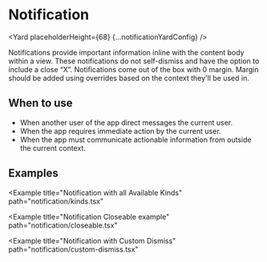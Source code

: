 <!--
Copyright (c) Uber Technologies, Inc.

This source code is licensed under the MIT license found in the
LICENSE file in the root directory of this source tree.
-->





# Notification

<Yard placeholderHeight={68} {...notificationYardConfig} />

Notifications provide important information inline with the content body within a view. These
notifications do not self-dismiss and have the option to include a close “X”. Notifications
come out of the box with 0 margin. Margin should be added using overrides based on the context
they'll be used in.

## When to use

- When another user of the app direct messages the current user.
- When the app requires immediate action by the current user.
- When the app must communicate actionable information from outside the current context.

## Examples

<Example title="Notification Basic Usage" path="notification/basic.tsx">
  <Basic />
</Example>

<Example
  title="Notification with all Available Kinds"
  path="notification/kinds.tsx"
>
  <Kinds />
</Example>

<Example
  title="Notification Closeable example"
  path="notification/closeable.tsx"
>
  <Closeable />
</Example>

<Example title="Notification in Full width" path="notification/full-width.tsx">
  <FullWidth />
</Example>

<Example title="Notification with Overrides" path="notification/overrides.tsx">
  <Customization />
</Example>

<Example
  title="Notification with Custom Dismiss"
  path="notification/custom-dismiss.tsx"
>
  <CustomDismiss />
</Example>

<Exports
  component={NotificationExports}
  title="Notification exports"
  path="baseui/notification"
  cheatsheet={false}
/>
